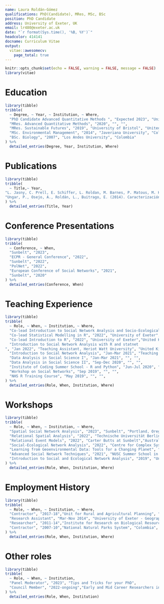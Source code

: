 ```yaml
---
name: Laura Roldán-Gómez
qualifications: PhD(Candidate), MRes, MSc, BSc
position: PhD Candidate
address: University of Exeter, UK
email: lr480@exeter.ac.uk
date: "`r format(Sys.time(), '%B, %Y')`"
headcolor: 414141
docname: Curriculum Vitae
output: 
  vitae::awesomecv:
    page_total: true
---
```


```r
knitr::opts_chunk$set(echo = FALSE, warning = FALSE, message = FALSE)
library(vitae)
```


# Education

```r
library(tibble)
tribble(
  ~ Degree, ~ Year, ~ Institution, ~ Where,
  "PhD Candidate Advanced Quantitative Methods ", "Expected 2023", "University of Exeter", "United Kingdom",
  "MRes. Advanced Quantitative Methods", "2020", "", "",
  "MRes. Sustainable Futures", "2019", "University of Bristol", "United Kingdom",
  "MSc. Environmental Management", "2014", "Javeriana University", "Colombia",
  "BSc. Biology", "2007", "Los Andes University", "Colombia"
) %>% 
  detailed_entries(Degree, Year, Institution, Where)
```

# Publications

```r
library(tibble)
tribble(
  ~ Title,~ Year,
"L. Jasny, C. Prell, E. Schiffer, L. Roldan, M. Barnes, P. Matous, M. Hamilton, D. Jacobs, J. Sayles, A. Guerrero. Participant Engagement in Environmentally Focused Social Network Data Collection. Social Networks","2021",
"Ungar, P., Osejo, A., Roldán, L., Buitrago, E. (2014). Caracterización del sistema social asociado al territorio. En: Sarmiento, C. y P. Ungar (Eds). Aportes a la delimitación del páramo mediante la identificación de los límites inferiores del ecosistema (pp. 54-68).", "2014"
) %>% 
  detailed_entries(Title, Year)
```

# Conference Presentations

```r
library(tibble)
tribble(
  ~ Conference, ~ When,
  "Sunbelt", "2023",
  "ECPR - General Conference", "2022",
  "Sunbelt", "2022",
  "PolNet", "2022",
  "European Conference of Social Networks", "2021",
  "Sunbelt", "2020"
) %>% 
  detailed_entries(Conference, When)
```

# Teaching Experience
```r
library(tibble)
tribble(
  ~ Role, ~ When, ~ Institution, ~ Where,
  "Co-lead Introduction to Social Network Analysis and Socio-Ecological Network Analysis", "2023", "Universidad Ibero", "México",
  "Co-lead Statistical Modelling in R", "2022", "University of Exeter","United Kingdom",
  "Co-lead Introduction to R", "2022", "University of Exeter","United Kingdom",
  "Introduction to Social Network Analysis with R and statnet
", "Jan 2022", "Teaching Assistant, Heriot Watt University", "United Kingdom",
  "Introduction to Social Network Analysis", "Jan-Mar 2021", "Teaching Assistant, University of Exeter", "United Kingdom",
  "Data Analysis in Social Science I", "Jan-Mar 2021", "", "",
  "Data Analysis in Social Science II", "Sep-Dec 2020", "", "",
  "Institute of Coding Summer School - R and Python", "Jun-Jul 2020", "", "", 
  "Workshop on Social Networks", "Sep 2019", "", "",
  "NHS R Training Course", "May 2019", "", "",
) %>% 
  detailed_entries(Role, When, Institution, Where)
```

# Workshops
```r
library(tibble)
tribble(
  ~ Role, ~ When, ~ Institution, ~ Where,
  "Spatial Social Network Analysis", "2023", "Sunbelt", "Portland, Oregon - USA",
  "Relational Spatial Analysis", "2022", "Technische Universität Berlin","Germany",
  "Relational Event Models", "2022", "Carter Butts at Sunbelt","Australia",
  "Social-Ecological Network Analysis", "2022", "Centre for Complex Systems Studies, Utrecht University","Netherlands",
  "Learning from Geoenvironmental Data: Tools for a Changing Planet", "2022", "Venice International University","Italy",
  "Advanced Social Network Techniques", "2021", "NUSC Summer School in Network and Data Science ","Online",
  "Introduction to Social and Ecological Network Analysis", "2019", "University of Maryland - SESYNC","USA",
) %>% 
  detailed_entries(Role, When, Institution, Where)
```

# Employment History

```r
library(tibble)
tribble(
  ~ Role, ~ When, ~ Institution, ~ Where,
  "Contractor", "2017-18","Unit for Rural and Agricultural Planning", "Colombia",
  "Research Assistant", "Mar-Nov 2014", "University of Exeter - Geography Dept", "United Kingdom",
  "Researcher", "2011-14","Institute for Research on Biological Resources Alexander von Humboldt", "Colombia",
  "Contractor", "2007-10","National Natural Parks System", "Colombia",
) %>% 
  detailed_entries(Role, When, Institution, Where)
```

# Other roles
```r
library(tibble)
tribble(
  ~ Role, ~ When, ~ Institution,
  "Panel Moderator", "2023", "Tips and Tricks for your PhD",
  "Council Member", "2022-ongoing","Early and Mid Career Researchers in Social Network Analysis"
) %>% 
  detailed_entries(Role, When, Institution)
```